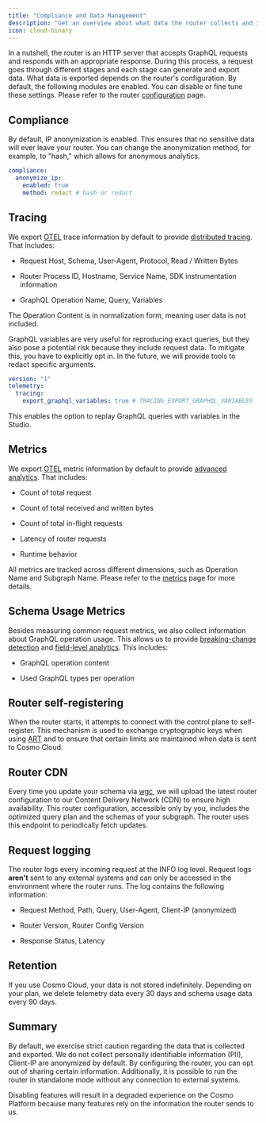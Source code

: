 ```yaml
---
title: "Compliance and Data Management"
description: "Get an overview about what data the router collects and its purposes. Learn to adjust configurations to ensure stringent data privacy management."
icon: cloud-binary
---
```


In a nutshell, the router is an HTTP server that accepts GraphQL requests and responds with an appropriate response. During this process, a request goes through different stages and each stage can generate and export data. What data is exported depends on the router's configuration. By default, the following modules are enabled. You can disable or fine tune these settings. Please refer to the router [configuration](/router/configuration) page.

## Compliance

By default, IP anonymization is enabled. This ensures that no sensitive data will ever leave your router. You can change the anonymization method, for example, to "hash," which allows for anonymous analytics.

```yaml config.yaml
compliance:
  anonymize_ip:
    enabled: true
    method: redact # hash or redact
```

## Tracing

We export [OTEL](https://opentelemetry.io/) trace information by default to provide [distributed tracing](/studio/analytics/distributed-tracing). That includes:

- Request Host, Schema, User-Agent, Protocol, Read / Written Bytes

- Router Process ID, Hostname, Service Name, SDK instrumentation information

- GraphQL Operation Name, Query, Variables

The Operation Content is in normalization form, meaning user data is not included.

GraphQL variables are very useful for reproducing exact queries, but they also pose a potential risk because they include request data. To mitigate this, you have to explicitly opt in. In the future, we will provide tools to redact specific arguments.

```yaml config.yaml
version: "1"
telemetry:
  tracing:
    export_graphql_variables: true # TRACING_EXPORT_GRAPHQL_VARIABLES
```

This enables the option to replay GraphQL queries with variables in the Studio.

## Metrics

We export [OTEL](https://opentelemetry.io/) metric information by default to provide [advanced analytics](/studio/analytics). That includes:

- Count of total request

- Count of total received and written bytes

- Count of total in-flight requests

- Latency of router requests

- Runtime behavior

All metrics are tracked across different dimensions, such as Operation Name and Subgraph Name. Please refer to the [metrics](/router/metrics-and-monitoring#dimensions) page for more details.

## Schema Usage Metrics

Besides measuring common request metrics, we also collect information about GraphQL operation usage. This allows us to provide [breaking-change detection](/studio/schema-checks) and [field-level analytics](/studio/analytics/schema-field-usage). This includes:

- GraphQL operation content

- Used GraphQL types per operation

## Router self-registering

When the router starts, it attempts to connect with the control plane to self-register. This mechanism is used to exchange cryptographic keys when using [ART](/router/advanced-request-tracing-art) and to ensure that certain limits are maintained when data is sent to Cosmo Cloud.

## Router CDN

Every time you update your schema via [wgc](/cli/intro), we will upload the latest router configuration to our Content Delivery Network (CDN) to ensure high availability. This router configuration, accessible only by you, includes the optimized query plan and the schemas of your subgraph. The router uses this endpoint to periodically fetch updates.

## Request logging

The router logs every incoming request at the INFO log level. Request logs **aren't** sent to any external systems and can only be accessed in the environment where the router runs. The log contains the following information:

- Request Method, Path, Query, User-Agent, Client-IP (anonymized)

- Router Version, Router Config Version

- Response Status, Latency

## Retention

If you use Cosmo Cloud, your data is not stored indefinitely. Depending on your plan, we delete telemetry data every 30 days and schema usage data every 90 days.

## Summary

By default, we exercise strict caution regarding the data that is collected and exported. We do not collect personally identifiable information (PII), Client-IP are anonymized by default. By configuring the router, you can opt out of sharing certain information. Additionally, it is possible to run the router in standalone mode without any connection to external systems.

<Note>
  Disabling features will result in a degraded experience on the Cosmo Platform
  because many features rely on the information the router sends to us.
</Note>
